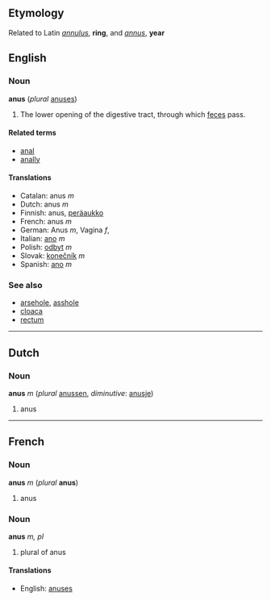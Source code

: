 ==Etymology==
Related to Latin ''[[annulus]]'', '''ring''', and ''[[annus]]'', '''year'''

== English ==
=== Noun ===
'''anus''' (''plural'' [[anuses]])

# The lower opening of the digestive tract, through which [[feces]] pass.

==== Related terms ====
*[[anal]]
*[[anally]]

====Translations====
*Catalan: anus ''m''
*Dutch: anus ''m''
*Finnish: anus, [[peräaukko]]
*French: anus ''m''
*German: Anus ''m'', Vagina ''f'',
*Italian: [[ano#Italian|ano]] ''m''
*Polish: [[odbyt]] ''m''
*Slovak: [[konečník]] ''m''
*Spanish: [[ano#Spanish|ano]] ''m''

=== See also ===
*[[arsehole]], [[asshole]]
*[[cloaca]]
*[[rectum]]

----

==Dutch==
===Noun===
'''anus''' ''m'' (''plural'' [[anussen]], ''diminutive'': [[anusje]])

# anus

----

==French==
===Noun===
'''anus''' ''m'' (''plural'' '''anus''')

#anus

===Noun===
'''anus''' ''m, pl''

# plural of anus

====Translations====
*English: [[anuses]]